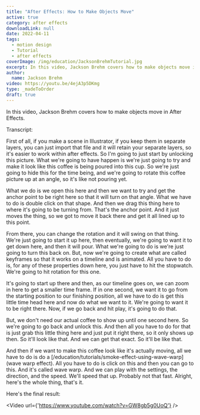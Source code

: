```yaml
---
title: "After Effects: How to Make Objects Move"
active: true
category: after effects
downloadLink: null
date: 2022-04-11
tags:
  - motion design
  - Tutorial
  - after effects
coverImage: /img/education/JacksonBrehmTutorial.jpg
excerpt: In this video, Jackson Brehm covers how to make objects move in After Effects.
author:
  name: Jackson Brehm
video: https://youtu.be/4ejA3p5DKmg
type: _madeToOrder
draft: true
---
```


In this video, Jackson Brehm covers how to make objects move in After Effects.

Transcript:

First of all, if you make a scene in Illustrator, if you keep them in separate layers, you can just import that file and it will retain your separate layers, so it's easier to work within after effects. So I'm going to just start by unlocking this picture. What we're going to have happen is we're just going to try and make it look like this coffee is being poured into this cup. So we're just going to hide this for the time being, and we're going to rotate this coffee picture up at an angle, so it's like not pouring yet.

What we do is we open this here and then we want to try and get the anchor point to be right here so that it will turn on that angle. What we have to do is double click on that shape. And then we drag this thing here to where it's going to be turning from. That's the anchor point. And it just moves the thing, so we got to move it back there and get it all lined up to this point.

From there, you can change the rotation and it will swing on that thing. We're just going to start it up here, then eventually, we're going to want it to get down here, and then it will pour. What we're going to do is we're just going to turn this back on. But, now we're going to create what are called keyframes so that it works on a timeline and is animated. All you have to do is, for any of these properties down here, you just have to hit the stopwatch. We're going to hit rotation for this one.

It's going to start up there and then, as our timeline goes on, we can zoom in here to get a smaller time frame. If in one second, we want it to go from the starting position to our finishing position, all we have to do is get this little time head here and now do what we want to it. We're going to want it to be right there. Now, if we go back and hit play, it's going to do that.

But, we don't need our actual coffee to show up until one second here. So we're going to go back and unlock this. And then all you have to do for that is just grab this little thing here and just put it right there, so it only shows up then. So it'll look like that. And we can get that exact. So it'll be like that.

And then if we want to make this coffee look like it's actually moving, all we have to do is do a [/education/tutorials/smoke-effect-using-wave-warp](wave warp effect). All you have to do is click on this and then you can go to this. And it's called wave warp. And we can play with the settings, the direction, and the speed. We'll speed that up. Probably not that fast. Alright, here's the whole thing, that's it.

Here's the final result:

<Video url={'https://www.youtube.com/watch?v=GW8gb5g0UoQ'} />
